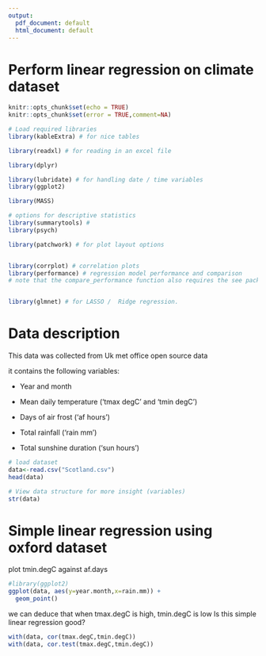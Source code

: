 ---
output:
  pdf_document: default
  html_document: default
---

# Perform linear regression on climate dataset

```{r setup, include=FALSE}

knitr::opts_chunk$set(echo = TRUE)
knitr::opts_chunk$set(error = TRUE,comment=NA) 
```


```{r libraries, include=FALSE}
# Load required libraries
library(kableExtra) # for nice tables

library(readxl) # for reading in an excel file

library(dplyr)

library(lubridate) # for handling date / time variables
library(ggplot2)

library(MASS)

# options for descriptive statistics
library(summarytools) # 
library(psych)

library(patchwork) # for plot layout options


library(corrplot) # correlation plots
library(performance) # regression model performance and comparison
# note that the compare_performance function also requires the see package installed.


library(glmnet) # for LASSO /  Ridge regression.
```

# Data description

This data was collected from Uk met office open source data

it contains the following variables:

- Year and month

- Mean daily temperature ('tmax degC' and 'tmin degC')

- Days of air frost ('af hours')

- Total rainfall ('rain mm')

- Total sunshine duration ('sun hours')

```{r data}
# load dataset
data<-read.csv("Scotland.csv")
head(data)
```


```{r dataprep}
# View data structure for more insight (variables)
str(data)
```
# Simple linear regression using oxford dataset

plot tmin.degC against af.days


```{r}

#library(ggplot2)
ggplot(data, aes(y=year.month,x=rain.mm)) +
  geom_point()
```
we can deduce that when tmax.degC is high, tmin.degC is low
Is this simple linear regression good?


```{r}

with(data, cor(tmax.degC,tmin.degC))
with(data, cor.test(tmax.degC,tmin.degC))

```

